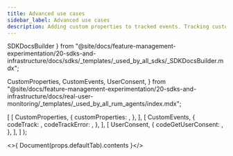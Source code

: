 ```yaml
---
title: Advanced use cases
sidebar_label: Advanced use cases
description: Adding custom properties to tracked events. Tracking custom events. Supporting user consent.
---
```


  SDKDocsBuilder
} from "@site/docs/feature-management-experimentation/20-sdks-and-infrastructure/docs/sdks/_templates/_used_by_all_sdks/_SDKDocsBuilder.mdx";

  CustomProperties,
  CustomEvents,
  UserConsent,
} from "@site/docs/feature-management-experimentation/20-sdks-and-infrastructure/docs/real-user-monitoring/_templates/_used_by_all_rum_agents/index.mdx";




  [
    [ 
      CustomProperties, 
      { 
        customProperties: <Properties />,
       }, 
    ],
    [ 
      CustomEvents, 
      {
        codeTrack:       <Track />,
        codeTrackError:  <TrackError />,
      },
    ],
    [
      UserConsent,
      {
        codeGetUserConsent: <GetUserConsent />,
      },
    ],
  ]
);

<>{ Document(props.defaultTab).contents }</>
